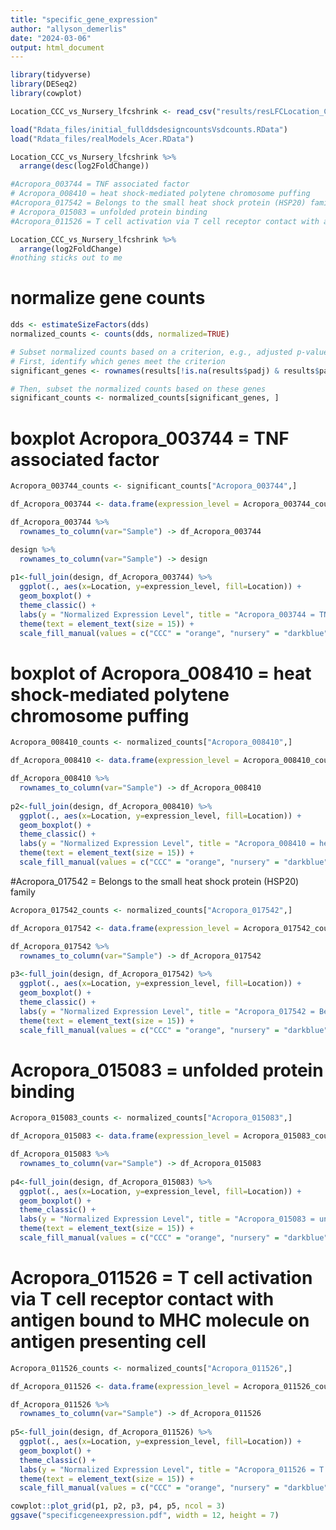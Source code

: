 ```yaml
---
title: "specific_gene_expression"
author: "allyson_demerlis"
date: "2024-03-06"
output: html_document
---
```


```r
library(tidyverse)
library(DESeq2)
library(cowplot)

Location_CCC_vs_Nursery_lfcshrink <- read_csv("results/resLFCLocation_CCC_vs_nursery_annotDGEs_padj05.csv")

load("Rdata_files/initial_fullddsdesigncountsVsdcounts.RData")
load("Rdata_files/realModels_Acer.RData")
```


```r
Location_CCC_vs_Nursery_lfcshrink %>% 
  arrange(desc(log2FoldChange)) 

#Acropora_003744 = TNF associated factor
# Acropora_008410 = heat shock-mediated polytene chromosome puffing	
#Acropora_017542 = Belongs to the small heat shock protein (HSP20) family	
# Acropora_015083 = unfolded protein binding
#Acropora_011526 = T cell activation via T cell receptor contact with antigen bound to MHC molecule on antigen presenting cell	

Location_CCC_vs_Nursery_lfcshrink %>% 
  arrange(log2FoldChange)
#nothing sticks out to me 
``` 
# normalize gene counts
```r
dds <- estimateSizeFactors(dds)
normalized_counts <- counts(dds, normalized=TRUE)

# Subset normalized counts based on a criterion, e.g., adjusted p-value less than 0.05
# First, identify which genes meet the criterion
significant_genes <- rownames(results[!is.na(results$padj) & results$padj < 0.05, ])

# Then, subset the normalized counts based on these genes
significant_counts <- normalized_counts[significant_genes, ]
```


# boxplot Acropora_003744 = TNF associated factor
```r
Acropora_003744_counts <- significant_counts["Acropora_003744",]

df_Acropora_003744 <- data.frame(expression_level = Acropora_003744_counts)

df_Acropora_003744 %>% 
  rownames_to_column(var="Sample") -> df_Acropora_003744

design %>% 
  rownames_to_column(var="Sample") -> design
  
p1<-full_join(design, df_Acropora_003744) %>% 
  ggplot(., aes(x=Location, y=expression_level, fill=Location)) +
  geom_boxplot() +
  theme_classic() +
  labs(y = "Normalized Expression Level", title = "Acropora_003744 = TNF associated factor") +
  theme(text = element_text(size = 15)) +
  scale_fill_manual(values = c("CCC" = "orange", "nursery" = "darkblue")) 
```

# boxplot of Acropora_008410 = heat shock-mediated polytene chromosome puffing	
```r
Acropora_008410_counts <- normalized_counts["Acropora_008410",]

df_Acropora_008410 <- data.frame(expression_level = Acropora_008410_counts)

df_Acropora_008410 %>% 
  rownames_to_column(var="Sample") -> df_Acropora_008410
 
p2<-full_join(design, df_Acropora_008410) %>% 
  ggplot(., aes(x=Location, y=expression_level, fill=Location)) +
  geom_boxplot() +
  theme_classic() +
  labs(y = "Normalized Expression Level", title = "Acropora_008410 = heat shock-mediated polytene chromosome puffing	") +
  theme(text = element_text(size = 15)) +
  scale_fill_manual(values = c("CCC" = "orange", "nursery" = "darkblue")) 
```

#Acropora_017542 = Belongs to the small heat shock protein (HSP20) family	
```r
Acropora_017542_counts <- normalized_counts["Acropora_017542",]

df_Acropora_017542 <- data.frame(expression_level = Acropora_017542_counts)

df_Acropora_017542 %>% 
  rownames_to_column(var="Sample") -> df_Acropora_017542
 
p3<-full_join(design, df_Acropora_017542) %>% 
  ggplot(., aes(x=Location, y=expression_level, fill=Location)) +
  geom_boxplot() +
  theme_classic() +
  labs(y = "Normalized Expression Level", title = "Acropora_017542 = Belongs to the small heat shock protein (HSP20) family") +
  theme(text = element_text(size = 15)) +
  scale_fill_manual(values = c("CCC" = "orange", "nursery" = "darkblue")) 
```

# Acropora_015083 = unfolded protein binding
```r
Acropora_015083_counts <- normalized_counts["Acropora_015083",]

df_Acropora_015083 <- data.frame(expression_level = Acropora_015083_counts)

df_Acropora_015083 %>% 
  rownames_to_column(var="Sample") -> df_Acropora_015083
 
p4<-full_join(design, df_Acropora_015083) %>% 
  ggplot(., aes(x=Location, y=expression_level, fill=Location)) +
  geom_boxplot() +
  theme_classic() +
  labs(y = "Normalized Expression Level", title = "Acropora_015083 = unfolded protein binding") +
  theme(text = element_text(size = 15)) +
  scale_fill_manual(values = c("CCC" = "orange", "nursery" = "darkblue")) 
```

# Acropora_011526 = T cell activation via T cell receptor contact with antigen bound to MHC molecule on antigen presenting cell	
```r
Acropora_011526_counts <- normalized_counts["Acropora_011526",]

df_Acropora_011526 <- data.frame(expression_level = Acropora_011526_counts)

df_Acropora_011526 %>% 
  rownames_to_column(var="Sample") -> df_Acropora_011526
 
p5<-full_join(design, df_Acropora_011526) %>% 
  ggplot(., aes(x=Location, y=expression_level, fill=Location)) +
  geom_boxplot() +
  theme_classic() +
  labs(y = "Normalized Expression Level", title = "Acropora_011526 = T cell activation ") +
  theme(text = element_text(size = 15)) +
  scale_fill_manual(values = c("CCC" = "orange", "nursery" = "darkblue")) 
```


```r
cowplot::plot_grid(p1, p2, p3, p4, p5, ncol = 3)
ggsave("specificgeneexpression.pdf", width = 12, height = 7)
```

